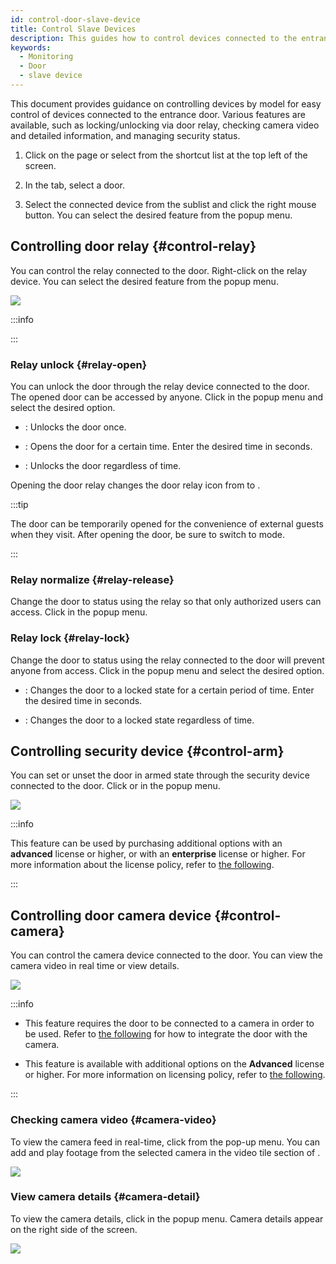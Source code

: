 ```yaml
---
id: control-door-slave-device
title: Control Slave Devices
description: This guides how to control devices connected to the entrance door.
keywords:
  - Monitoring
  - Door
  - slave device
---
```


This document provides guidance on controlling devices by model for easy control of devices connected to the entrance door. Various features are available, such as locking/unlocking via door relay, checking camera video and detailed information, and managing security status.

1. Click <Cmd sid='shell.header.arena' /> on the <Cmd sid='shell.header.launcher' /> page or select <Cmd sid='shell.header.arena' /> from the shortcut list at the top left of the screen.

2. In the <Cmd sid='arena.tree.door.title' /> tab, select a door.

3. Select the connected device from the sublist and click the right mouse button. You can select the desired feature from the popup menu.

## Controlling door relay {#control-relay}

You can control the relay connected to the door. Right-click on the relay device. You can select the desired feature from the popup menu.

<Image src='/img/biostarx-monitoring-door-relay-popup.png' />

:::info

<Glossary termid='relay'/>

:::

### Relay unlock {#relay-open}

You can unlock the door through the relay device connected to the door. The opened door can be accessed by anyone. Click <Cmd sid='arena.tree.contextMenu.unlock' /> in the popup menu and select the desired option.

* <Cmd sid='arena.tree.contextMenu.unlockOnce' />: Unlocks the door once.

* <Cmd sid='arena.tree.contextMenu.unlockTimed' />: Opens the door for a certain time. Enter the desired time in seconds.

* <Cmd sid='arena.tree.contextMenu.unlockPermanent' />: Unlocks the door regardless of time.

Opening the door relay changes the door relay icon from <IcRelayLock /> to <IcRelayUnlock />.

:::tip

The door can be temporarily opened for the convenience of external guests when they visit. After opening the door, be sure to switch to <Cmd sid='arena.tree.contextMenu.normalize' /> mode.

:::

### Relay normalize {#relay-release}

Change the door to <Cmd sid='arena.tree.contextMenu.normalize' /> status using the relay so that only authorized users can access. Click <Cmd sid='arena.tree.contextMenu.normalize' /> in the popup menu. 

### Relay lock {#relay-lock}

Change the door to <Cmd sid='arena.tree.contextMenu.lock' /> status using the relay connected to the door will prevent anyone from access. Click <Cmd sid='arena.tree.contextMenu.lock' /> in the popup menu and select the desired option.

* <Cmd sid='arena.tree.contextMenu.unlockTimed' />: Changes the door to a locked state for a certain period of time. Enter the desired time in seconds.

* <Cmd sid='arena.tree.contextMenu.lockPermanent' />: Changes the door to a locked state regardless of time.

## Controlling security device {#control-arm}

You can set or unset the door in armed state through the security device connected to the door. Click <Cmd sid='arena.tree.contextMenu.arm' /> or <Cmd sid='arena.tree.contextMenu.disarm' /> in the popup menu.

<Image src='/img/biostarx-monitoring-door-arm-popup.png' className='none' />

:::info

This feature can be used by purchasing additional options with an **advanced** license or higher, or with an **enterprise** license or higher. For more information about the license policy, refer to [the following](licensing).

:::

## Controlling door camera device {#control-camera}

You can control the camera device connected to the door. You can view the camera video in real time or view details.

<Image src='/img/biostarx-monitoring-door-camera-popup.png' />

:::info

* This feature requires the door to be connected to a camera in order to be used. Refer to [the following](settings-videos-rule) for how to integrate the door with the camera.

* This feature is available with additional options on the **Advanced** license or higher. For more information on licensing policy, refer to [the following](licensing#features-add-ons).

:::

### Checking camera video {#camera-video}

To view the camera feed in real-time, click <Cmd sid='arena.tree.contextMenu.openVideo' /> from the pop-up menu. You can add and play footage from the selected camera in the video tile section of <Cmd sid='shell.header.arena' />.

<Image src='/img/monitoring-door-camera-control-open-video.png' />

### View camera details {#camera-detail}

To view the camera details, click <Cmd sid='arena.tree.contextMenu.viewDetail' /> in the popup menu. Camera details appear on the right side of the screen.

<Image src='/img/biostarx-monitoring-door-camera-details.png' />
